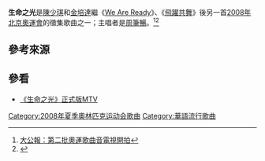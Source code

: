 '''生命之光'''是[[陳少琪|陳少琪]]和[[金培達|金培達]]繼《[[We_Are_Ready|We Are Ready]]》、《[[飛躍共舞|飛躍共舞]]》後另一首[[2008年北京奧運會|2008年北京奧運會]]的徵集歌曲之一；主唱者是[[周筆暢|周筆暢]]。<ref>[http://www.takungpao.com.hk/news/08/04/04/ZM-887082.htm 大公報：第二批奧運歌曲音電視開拍]{{dead link|date=2018年3月 |bot=InternetArchiveBot |fix-attempted=yes }}</ref><ref>{{Cite web |url=http://paper.wenweipo.com/2008/04/05/EN0804050029.htm |title=文匯報：燃亮《生命之光》拍奧運歌曲MV |access-date=2008-11-08 |archive-date=2010-07-18 |archive-url=https://web.archive.org/web/20100718163602/http://paper.wenweipo.com/2008/04/05/EN0804050029.htm |dead-url=no }}</ref>

==參考來源==
<references />

==參看==

* [http://hk.youtube.com/watch?v=ycHSoSnKNko 《生命之光》正式版MTV]

[[Category:2008年夏季奧林匹克运动会歌曲|Category:2008年夏季奧林匹克运动会歌曲]]
[[Category:華語流行歌曲|Category:華語流行歌曲]]